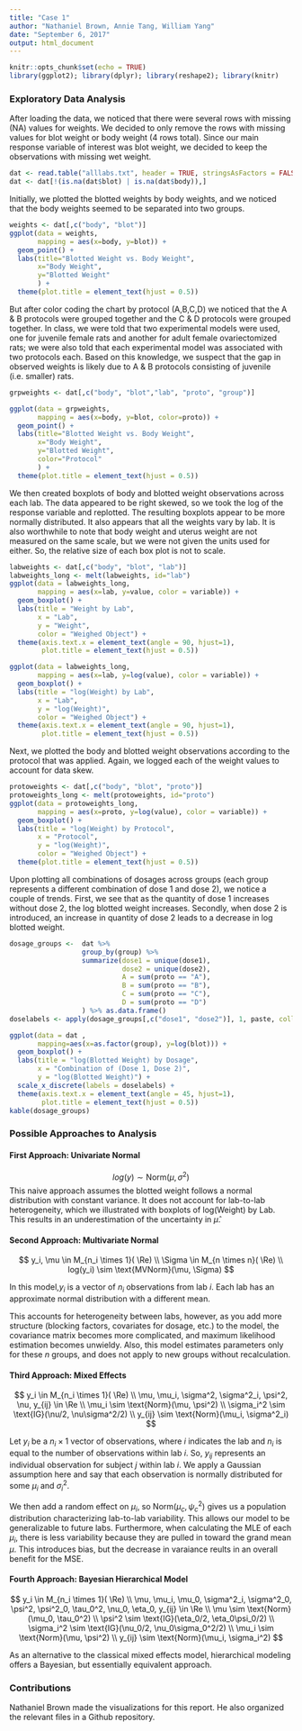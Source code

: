 ```yaml
---
title: "Case 1"
author: "Nathaniel Brown, Annie Tang, William Yang"
date: "September 6, 2017"
output: html_document
---
```


<!--
we are interested in estimating dose response curve!
therefore we want to treat dose as a continuous variable.
does response curve vary across labs? estimate the variation between labs.

group i in different lab should not be treated as the same group.
do not use group! it provides no new information.

2 recommended approaches to analyze data are as:
  freq mixed effects (lme4::lmer)
  bayesian hierarchical (rstan, rjags)
-->

```r
knitr::opts_chunk$set(echo = TRUE)
library(ggplot2); library(dplyr); library(reshape2); library(knitr)
```

### Exploratory Data Analysis 

After loading the data, we noticed that there were several rows with missing (NA) values for weights. We decided to only remove the rows with missing values for blot weight or body weight (4 rows total). Since our main response variable of interest was blot weight, we decided to keep the observations with missing wet weight. 

```r
dat <- read.table("alllabs.txt", header = TRUE, stringsAsFactors = FALSE, na.strings = ".")
dat <- dat[!(is.na(dat$blot) | is.na(dat$body)),]
```

Initially, we plotted the blotted weights by body weights, and we noticed that the body weights seemed to be separated into two groups.

```r
weights <- dat[,c("body", "blot")]
ggplot(data = weights, 
       mapping = aes(x=body, y=blot)) + 
  geom_point() + 
  labs(title="Blotted Weight vs. Body Weight",
       x="Body Weight",
       y="Blotted Weight"
       ) +
  theme(plot.title = element_text(hjust = 0.5))
```

But after color coding the chart by protocol (A,B,C,D) we noticed that the A & B protocols were grouped together and the C & D protocols were grouped together. In class, we were told that two experimental models were used, one for juvenile female rats and another for adult female ovariectomized rats; we were also told that each experimental model was associated with two protocols each. Based on this knowledge, we suspect that the gap in observed weights is likely due to A & B protocols consisting of juvenile (i.e. smaller) rats. 

```r
grpweights <- dat[,c("body", "blot","lab", "proto", "group")]

ggplot(data = grpweights, 
       mapping = aes(x=body, y=blot, color=proto)) + 
  geom_point() +
  labs(title="Blotted Weight vs. Body Weight",
       x="Body Weight",
       y="Blotted Weight",
       color="Protocol"
       ) +
  theme(plot.title = element_text(hjust = 0.5))
```

We then created boxplots of body and blotted weight observations across each lab. The data appeared to be right skewed, so we took the log of the response variable and replotted. The resulting boxplots appear to be more normally distributed. It also appears that all the weights vary by lab. It is also worthwhile to note that body weight and uterus weight are not measured on the same scale, but we were not given the units used for either. So, the relative size of each box plot is not to scale. 


```r
labweights <- dat[,c("body", "blot", "lab")]
labweights_long <- melt(labweights, id="lab")
ggplot(data = labweights_long,
       mapping = aes(x=lab, y=value, color = variable)) +
  geom_boxplot() + 
  labs(title = "Weight by Lab",
       x = "Lab",
       y = "Weight",
       color = "Weighed Object") +
  theme(axis.text.x = element_text(angle = 90, hjust=1),
        plot.title = element_text(hjust = 0.5))

ggplot(data = labweights_long,
       mapping = aes(x=lab, y=log(value), color = variable)) + 
  geom_boxplot() + 
  labs(title = "log(Weight) by Lab",
       x = "Lab",
       y = "log(Weight)",
       color = "Weighed Object") +
  theme(axis.text.x = element_text(angle = 90, hjust=1),
        plot.title = element_text(hjust = 0.5))
```

Next, we plotted the body and blotted weight observations according to the protocol that was applied. Again, we logged each of the weight values to account for data skew.

```r
protoweights <- dat[,c("body", "blot", "proto")]
protoweights_long <- melt(protoweights, id="proto")
ggplot(data = protoweights_long,
       mapping = aes(x=proto, y=log(value), color = variable)) + 
  geom_boxplot() +
  labs(title = "log(Weight) by Protocol",
       x = "Protocol",
       y = "log(Weight)",
       color = "Weighed Object") +
  theme(plot.title = element_text(hjust = 0.5))

```

Upon plotting all combinations of dosages across groups (each group represents a different combination of dose 1 and dose 2), we notice a couple of trends. First, we see that as the quantity of dose 1 increases without dose 2, the log blotted weight increases. Secondly, when dose 2 is introduced, an increase in quantity of dose 2 leads to a decrease in log blotted weight.

```r
dosage_groups <-  dat %>% 
                  group_by(group) %>% 
                  summarize(dose1 = unique(dose1), 
                            dose2 = unique(dose2),
                            A = sum(proto == "A"),
                            B = sum(proto == "B"),
                            C = sum(proto == "C"),
                            D = sum(proto == "D")
                  ) %>% as.data.frame()
doselabels <- apply(dosage_groups[,c("dose1", "dose2")], 1, paste, collapse = ", ") %>% paste("(", ., ")", sep="")

ggplot(data = dat ,
       mapping=aes(x=as.factor(group), y=log(blot))) + 
  geom_boxplot() + 
  labs(title = "log(Blotted Weight) by Dosage",
       x = "Combination of (Dose 1, Dose 2)",
       y = "log(Blotted Weight)") +
  scale_x_discrete(labels = doselabels) + 
  theme(axis.text.x = element_text(angle = 45, hjust=1),
        plot.title = element_text(hjust = 0.5))
kable(dosage_groups)

```

### Possible Approaches to Analysis

#### First Approach: Univariate Normal


$$
log(y) \sim \text{Norm}(\mu , \sigma^2)
$$
This naive approach assumes the blotted weight follows a normal distribution with constant variance. It does not account for lab-to-lab heterogeneity, which we illustrated with boxplots of log(Weight) by Lab. This results in an underestimation of the uncertainty in $\hat{\mu}$.

#### Second Approach: Multivariate Normal
$$
y_i, \mu \in M_{n_i \times 1}( \Re)
\\
\Sigma \in M_{n \times n}( \Re)
\\ 
log(y_i) \sim \text{MVNorm}(\mu, \Sigma)
$$

In this model,$y_i$ is a vector of $n_i$ observations from lab $i$. Each lab has an approximate normal distribution with a different mean.

This accounts for heterogeneity between labs, however, as you add more structure (blocking factors, covariates for dosage, etc.) to the model, the covariance matrix becomes more complicated, and maximum likelihood estimation becomes unwieldy. Also, this model estimates parameters only for these $n$ groups, and does not apply to new groups without recalculation.


#### Third Approach: Mixed Effects

$$
y_i \in M_{n_i \times 1}( \Re)
\\
\mu, \mu_i, \sigma^2, \sigma^2_i, \psi^2, \nu, y_{ij} \in \Re
\\
\mu_i \sim \text{Norm}(\mu, \psi^2)
\\
\sigma_i^2 \sim \text{IG}(\nu/2, \nu\sigma^2/2)
\\
y_{ij} \sim \text{Norm}(\mu_i, \sigma^2_i)
$$

Let $y_i$ be a $n_i \times 1$ vector of observations, where $i$ indicates the lab and $n_i$ is equal to the number of observations within lab $i$. So, $y_{ij}$ represents an individual observation for subject $j$ within lab $i$. We apply a Gaussian assumption here and say that each observation is normally distributed for some $\mu_i$ and $\sigma^2_i$. 

We then add a random effect on $\mu_i$, so $\text{Norm}(\mu_c, \psi^2_c)$ gives us a population distribution characterizing lab-to-lab variability. This allows our model to be generalizable to future labs. Furthermore, when calculating the MLE of each $\mu_i$, there is less variability because they are pulled in toward the grand mean $\mu$. This introduces bias, but the decrease in varaiance reults in an overall benefit for the MSE. 


#### Fourth Approach: Bayesian Hierarchical Model
$$
y_i \in M_{n_i \times 1}( \Re)
\\
\mu, \mu_i, \mu_0, \sigma^2_i, \sigma^2_0, \psi^2, \psi^2_0, \tau_0^2, \nu_0, \eta_0,  y_{ij} \in \Re
\\
\mu \sim \text{Norm}(\mu_0, \tau_0^2)
\\
\psi^2 \sim \text{IG}(\eta_0/2, \eta_0\psi_0/2)
\\
\sigma_i^2 \sim \text{IG}(\nu_0/2, \nu_0\sigma_0^2/2)
\\
\mu_i \sim \text{Norm}(\mu, \psi^2)
\\
y_{ij} \sim \text{Norm}(\mu_i, \sigma_i^2)
$$

As an alternative to the classical mixed effects model, hierarchical modeling offers a Bayesian, but essentially equivalent approach.

### Contributions

Nathaniel Brown made the visualizations for this report. He also organized the relevant files in a Github repository.